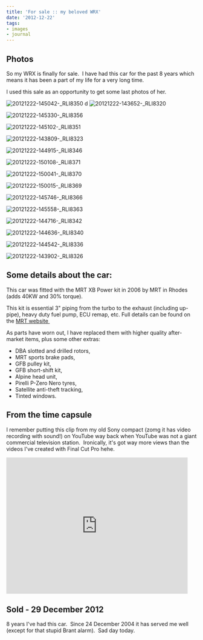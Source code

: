 ```yaml
---
title: 'For sale :: my beloved WRX'
date: '2012-12-22'
tags:
- images
- journal
---
```


## Photos

So my WRX is finally for sale.  I have had this car for the past 8 years which means it has been a part of my life for a very long time.

I used this sale as an opportunity to get some last photos of her.

![20121222-145042-\_RLI8350][image-1] 
 d
![20121222-143652-\_RLI8320][image-2] 

![20121222-145330-\_RLI8356][image-3] 

![20121222-145102-\_RLI8351][image-4] 

![20121222-143809-\_RLI8323][image-5] 

![20121222-144915-\_RLI8346][image-6] 

![20121222-150108-\_RLI8371][image-7] 

![20121222-150041-\_RLI8370][image-8] 

![20121222-150015-\_RLI8369][image-9] 

![20121222-145746-\_RLI8366][image-10] 

![20121222-145558-\_RLI8363][image-11] 

![20121222-144716-\_RLI8342][image-12] 

![20121222-144636-\_RLI8340][image-13] 

![20121222-144542-\_RLI8336][image-14] 

![20121222-143902-\_RLI8326][image-15]

## Some details about the car:

This car was fitted with the MRT XB Power kit in 2006 by MRT in Rhodes (adds 40KW and 30% torque).

This kit is essential 3" piping from the turbo to the exhaust (including up-pipe), heavy duty fuel pump, ECU remap, etc. Full details can be found on the [MRT website ][1]

As parts have worn out, I have replaced them with higher quality after-market items, plus some other extras:

- DBA slotted and drilled rotors,
- MRT sports brake pads,
- GFB pulley kit,
- GFB short-shift kit,
- Alpine head unit,
- Pirelli P-Zero Nero tyres,
- Satellite anti-theft tracking,
- Tinted windows.

## From the time capsule

I remember putting this clip from my old Sony compact (zomg it has video recording with sound!) on YouTube way back when YouTube was not a giant commercial television station.  Ironically, it's got way more views than the videos I've created with Final Cut Pro hehe.

<iframe width="480" height="360" src="https://www.youtube.com/embed/7RUw8Gokimo" frameborder="0" allowfullscreen></iframe>

## Sold - 29 December 2012

8 years I've had this car.  Since 24 December 2004 it has served me well (except for that stupid Brant alarm).  Sad day today.

[1]:	http://www.mrtperformance.com.au/files/stories/products/power_kits/PowerKit-Subaru-WRX-MY01-05.pdf

[image-1]:	/images/2012/12/20121222-145042-_rli8350.jpg
[image-2]:	/images/2012/12/20121222-143652-_rli8320.jpg
[image-3]:	/images/2012/12/20121222-145330-_rli8356.jpg
[image-4]:	/images/2012/12/20121222-145102-_rli8351.jpg
[image-5]:	/images/2012/12/20121222-143809-_rli8323.jpg
[image-6]:	/images/2012/12/20121222-144915-_rli8346.jpg
[image-7]:	/images/2012/12/20121222-150108-_rli8371.jpg
[image-8]:	/images/2012/12/20121222-150041-_rli8370.jpg
[image-9]:	/images/2012/12/20121222-150015-_rli8369.jpg
[image-10]:	/images/2012/12/20121222-145746-_rli8366.jpg
[image-11]:	/images/2012/12/20121222-145558-_rli8363.jpg
[image-12]:	/images/2012/12/20121222-144716-_rli8342.jpg
[image-13]:	/images/2012/12/20121222-144636-_rli8340.jpg
[image-14]:	/images/2012/12/20121222-144542-_rli8336.jpg
[image-15]:	/images/2012/12/20121222-143902-_rli8326.jpg